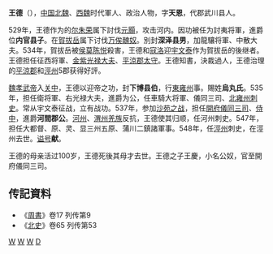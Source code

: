 '''王德'''（{{bd|?||?|}}），[[中国|中国]][[北魏|北魏]]、[[西魏|西魏]]时代軍人、政治人物，字'''天恩'''，代郡武川县人。

529年，王德作为的[[尔朱荣|尔朱荣]]属下討伐[[元顥|元顥]]，攻击河内。因功被任为討夷将軍，進爵位'''内官县子'''。在[[賀拔岳|賀拔岳]]属下讨伐[[万俟醜奴|万俟醜奴]]。別封'''深泽县男'''，加龍驤将軍、中散大夫。534年，賀拔岳被[[侯莫陈悦|侯莫陈悦]]殺害，王德和[[寇洛|寇洛]]迎[[宇文泰|宇文泰]]作为賀拔岳的後继者。王德担任征西将軍、[[金紫光禄大夫|金紫光禄大夫]]、[[平涼郡|平涼郡]][[太守|太守]]。王德知書，決裁過人，王德治理的[[平涼郡|平涼郡]]和[[涇州|涇州]]5郡获得好評。

[[魏孝武帝|魏孝武帝]]入[[关中|关中]]，王德以迎帝之功，封'''下博县伯'''，行[[東雍州|東雍州]]事。賜姓'''烏丸氏'''。535年，担任衛将軍、右光禄大夫，進爵为公，任車騎大将軍、儀同三司、[[北雍州|北雍州]][[刺史|刺史]]。常从宇文泰征战，立有战功。537年，参加[[沙苑之战|沙苑之战]]，担任[[開府儀同三司|開府儀同三司]]、[[侍中|侍中]]，進爵'''河間郡公'''。[[河州|河州]]、[[渭州|渭州]][[羌族|羌族]]反抗，王德使其归顺，任河州刺史。547年，担任大都督、原、灵、显三州五原、蒲川二鎮諸軍事。548年，任[[涇州|涇州]]刺史，在涇州去世。[[谥号|谥号]]'''献'''。

王德的母亲活过100岁，王德死後其母才去世。王德之子王慶，小名公奴，官至開府儀同三司。

==传記資料== 
* 《[[周書|周書]]》卷17 列传第9
* 《[[北史|北史]]》卷65 列传第53

[[分类:北魏武官|W]]
[[分类:西魏武官|W]]
[[分类:武川人|W]]
[[分类:王姓|D]]